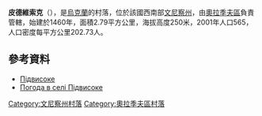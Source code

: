 {{coord|49|4|30|N|29|35|53|E|scale:30000|display=title}}

'''皮德維索克'''（{{lang-uk|Підвисоке}}），是[[烏克蘭|烏克蘭]]的村落，位於該國西南部[[文尼察州|文尼察州]]，由[[奧拉季夫區|奧拉季夫區]]負責管轄，始建於1460年，面積2.79平方公里，海拔高度250米，2001年人口565，人口密度每平方公里202.73人。

==參考資料==
* [http://w1.c1.rada.gov.ua/pls/z7502/A005?rdat1=24.10.2012&rf7571=2659 Підвисоке]
* [http://weather.in.ua/ua/vinnickaja/20484 Погода в селі Підвисоке] {{Wayback|url=http://weather.in.ua/ua/vinnickaja/20484 |date=20160305092810 }}

[[Category:文尼察州村落|Category:文尼察州村落]]
[[Category:奧拉季夫區村落|Category:奧拉季夫區村落]]


{{Vinnytsia-geo-stub}}